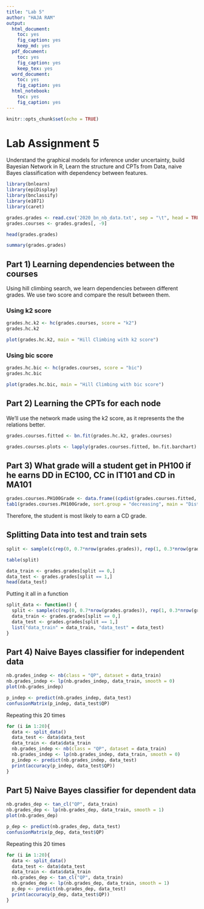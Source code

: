 ```yaml
---
title: "Lab 5"
author: "HAJA RAM"
output: 
  html_document: 
    toc: yes
    fig_caption: yes
    keep_md: yes
  pdf_document: 
    toc: yes
    fig_caption: yes
    keep_tex: yes
  word_document: 
    toc: yes
    fig_caption: yes
  html_notebook: 
    toc: yes
    fig_caption: yes
---
```


```r
knitr::opts_chunk$set(echo = TRUE)
```

# Lab Assignment 5

Understand the graphical models for inference under uncertainty, build Bayesian Network in R, Learn the structure and CPTs from Data, naive Bayes classification with dependency between features.

```r
library(bnlearn)
library(epiDisplay)
library(bnclassify)
library(e1071)
library(caret)
```

```r
grades.grades <- read.csv('2020_bn_nb_data.txt', sep = "\t", head = TRUE, stringsAsFactors=TRUE)
grades.courses <- grades.grades[, -9]
```

```r
head(grades.grades)
```

```r
summary(grades.grades)
```

## Part 1) Learning dependencies between the courses

Using hill climbing search, we learn dependencies between different grades. We use two score and compare the result between them.

### Using k2 score

```r
grades.hc.k2 <- hc(grades.courses, score = "k2")
grades.hc.k2
```

```r
plot(grades.hc.k2, main = "Hill Climbing with k2 score")
```

### Using bic score

```r
grades.hc.bic <- hc(grades.courses, score = "bic")
grades.hc.bic
```

```r
plot(grades.hc.bic, main = "Hill Climbing with bic score")
```

## Part 2) Learning the CPTs for each node

We'll use the network made using the k2 score, as it represents the the relations better.

```r
grades.courses.fitted <- bn.fit(grades.hc.k2, grades.courses)
```

```r
grades.courses.plots <- lapply(grades.courses.fitted, bn.fit.barchart)
```

## Part 3) What grade will a student get in PH100 if he earns DD in EC100, CC in IT101 and CD in MA101

```r
grades.courses.PH100Grade <- data.frame((cpdist(grades.courses.fitted, nodes=c("PH100"), evidence= (EC100 == "DD") & (IT101 == "CC") & (MA101 == "CD"))))
tab1(grades.courses.PH100Grade, sort.group = "decreasing", main = "Distribution of grades in PH100 with given evidence")
```

Therefore, the student is most likely to earn a CD grade.

## Splitting Data into test and train sets

```r
split <- sample(c(rep(0, 0.7*nrow(grades.grades)), rep(1, 0.3*nrow(grades.grades))))

table(split)
```

```r
data_train <- grades.grades[split == 0,]
data_test <- grades.grades[split == 1,]
head(data_test)
```

Putting it all in a function

```r
split_data <- function() {
  split <- sample(c(rep(0, 0.7*nrow(grades.grades)), rep(1, 0.3*nrow(grades.grades))))
  data_train <- grades.grades[split == 0,]
  data_test <- grades.grades[split == 1,]
  list("data_train" = data_train, "data_test" = data_test)
}
```

## Part 4) Naive Bayes classifier for independent data

```r
nb.grades_indep <- nb(class = "QP", dataset = data_train)
nb.grades_indep <- lp(nb.grades_indep, data_train, smooth = 0)
plot(nb.grades_indep)
```

```r
p_indep <- predict(nb.grades_indep, data_test)
confusionMatrix(p_indep, data_test$QP)
```

Repeating this 20 times

```r
for (i in 1:20){
  data <- split_data()
  data_test <- data$data_test
  data_train <- data$data_train
  nb.grades_indep <- nb(class = "QP", dataset = data_train)
  nb.grades_indep <- lp(nb.grades_indep, data_train, smooth = 0)
  p_indep <- predict(nb.grades_indep, data_test)
  print(accuracy(p_indep, data_test$QP))
}
```

## Part 5) Naive Bayes classifier for dependent data

```r
nb.grades_dep <- tan_cl("QP", data_train)
nb.grades_dep <- lp(nb.grades_dep, data_train, smooth = 1)
plot(nb.grades_dep)
```

```r
p_dep <- predict(nb.grades_dep, data_test)
confusionMatrix(p_dep, data_test$QP)
```

Repeating this 20 times

```r
for (i in 1:20){
  data <- split_data()
  data_test <- data$data_test
  data_train <- data$data_train
  nb.grades_dep <- tan_cl("QP", data_train)
  nb.grades_dep <- lp(nb.grades_dep, data_train, smooth = 1)
  p_dep <- predict(nb.grades_dep, data_test)
  print(accuracy(p_dep, data_test$QP))
}
```
